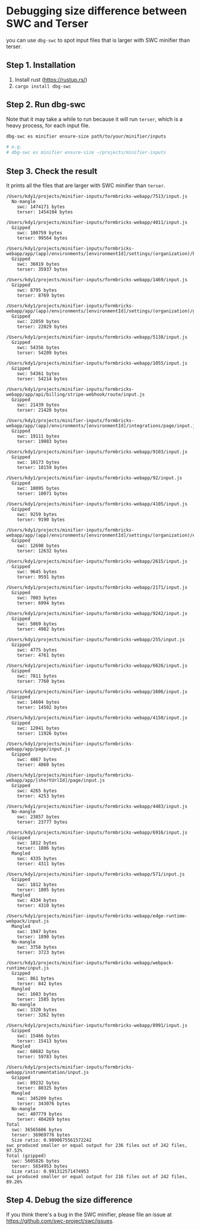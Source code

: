 # Debugging size difference between SWC and Terser

you can use `dbg-swc` to spot input files that is larger with SWC minifier than terser.

## Step 1. Installation

1. Install rust (https://rustup.rs/)
2. `cargo install dbg-swc`

## Step 2. Run dbg-swc

Note that it may take a while to run because it will run `terser`, which is a heavy process, for each input file.

```bash
dbg-swc es minifier ensure-size path/to/your/minifier/inputs

# e.g.
# dbg-swc es minifier ensure-size ~/projects/minifier-inputs
```

## Step 3. Check the result

It prints all the files that are larger with SWC minifier than `terser`.

```
/Users/kdy1/projects/minifier-inputs/formbricks-webapp/7513/input.js
  No-mangle
    swc: 1474171 bytes
    terser: 1454104 bytes

/Users/kdy1/projects/minifier-inputs/formbricks-webapp/4011/input.js
  Gzipped
    swc: 100759 bytes
    terser: 99564 bytes

/Users/kdy1/projects/minifier-inputs/formbricks-webapp/app/(app)/environments/[environmentId]/settings/(organization)/billing/page/input.js
  Gzipped
    swc: 36019 bytes
    terser: 35937 bytes

/Users/kdy1/projects/minifier-inputs/formbricks-webapp/1469/input.js
  Gzipped
    swc: 8795 bytes
    terser: 8769 bytes

/Users/kdy1/projects/minifier-inputs/formbricks-webapp/app/(app)/environments/[environmentId]/settings/(organization)/general/page/input.js
  Gzipped
    swc: 22059 bytes
    terser: 22029 bytes

/Users/kdy1/projects/minifier-inputs/formbricks-webapp/5138/input.js
  Gzipped
    swc: 54356 bytes
    terser: 54209 bytes

/Users/kdy1/projects/minifier-inputs/formbricks-webapp/1055/input.js
  Gzipped
    swc: 54361 bytes
    terser: 54214 bytes

/Users/kdy1/projects/minifier-inputs/formbricks-webapp/app/api/billing/stripe-webhook/route/input.js
  Gzipped
    swc: 21439 bytes
    terser: 21420 bytes

/Users/kdy1/projects/minifier-inputs/formbricks-webapp/app/(app)/environments/[environmentId]/integrations/page/input.js
  Gzipped
    swc: 19111 bytes
    terser: 19083 bytes

/Users/kdy1/projects/minifier-inputs/formbricks-webapp/9103/input.js
  Gzipped
    swc: 10173 bytes
    terser: 10159 bytes

/Users/kdy1/projects/minifier-inputs/formbricks-webapp/92/input.js
  Gzipped
    swc: 10095 bytes
    terser: 10071 bytes

/Users/kdy1/projects/minifier-inputs/formbricks-webapp/4105/input.js
  Gzipped
    swc: 9259 bytes
    terser: 9190 bytes

/Users/kdy1/projects/minifier-inputs/formbricks-webapp/app/(app)/environments/[environmentId]/settings/(organization)/enterprise/page/input.js
  Gzipped
    swc: 12698 bytes
    terser: 12632 bytes

/Users/kdy1/projects/minifier-inputs/formbricks-webapp/2615/input.js
  Gzipped
    swc: 9645 bytes
    terser: 9591 bytes

/Users/kdy1/projects/minifier-inputs/formbricks-webapp/2171/input.js
  Gzipped
    swc: 7003 bytes
    terser: 6994 bytes

/Users/kdy1/projects/minifier-inputs/formbricks-webapp/9242/input.js
  Gzipped
    swc: 5069 bytes
    terser: 4982 bytes

/Users/kdy1/projects/minifier-inputs/formbricks-webapp/255/input.js
  Gzipped
    swc: 4775 bytes
    terser: 4761 bytes

/Users/kdy1/projects/minifier-inputs/formbricks-webapp/6626/input.js
  Gzipped
    swc: 7811 bytes
    terser: 7760 bytes

/Users/kdy1/projects/minifier-inputs/formbricks-webapp/1606/input.js
  Gzipped
    swc: 14604 bytes
    terser: 14502 bytes

/Users/kdy1/projects/minifier-inputs/formbricks-webapp/4150/input.js
  Gzipped
    swc: 12041 bytes
    terser: 11926 bytes

/Users/kdy1/projects/minifier-inputs/formbricks-webapp/app/page/input.js
  Gzipped
    swc: 4867 bytes
    terser: 4860 bytes

/Users/kdy1/projects/minifier-inputs/formbricks-webapp/app/[shortUrlId]/page/input.js
  Gzipped
    swc: 4265 bytes
    terser: 4253 bytes

/Users/kdy1/projects/minifier-inputs/formbricks-webapp/4483/input.js
  No-mangle
    swc: 23857 bytes
    terser: 23777 bytes

/Users/kdy1/projects/minifier-inputs/formbricks-webapp/6916/input.js
  Gzipped
    swc: 1812 bytes
    terser: 1806 bytes
  Mangled
    swc: 4335 bytes
    terser: 4311 bytes

/Users/kdy1/projects/minifier-inputs/formbricks-webapp/571/input.js
  Gzipped
    swc: 1812 bytes
    terser: 1805 bytes
  Mangled
    swc: 4334 bytes
    terser: 4310 bytes

/Users/kdy1/projects/minifier-inputs/formbricks-webapp/edge-runtime-webpack/input.js
  Mangled
    swc: 1947 bytes
    terser: 1890 bytes
  No-mangle
    swc: 3758 bytes
    terser: 3723 bytes

/Users/kdy1/projects/minifier-inputs/formbricks-webapp/webpack-runtime/input.js
  Gzipped
    swc: 861 bytes
    terser: 842 bytes
  Mangled
    swc: 1683 bytes
    terser: 1585 bytes
  No-mangle
    swc: 3320 bytes
    terser: 3262 bytes

/Users/kdy1/projects/minifier-inputs/formbricks-webapp/8991/input.js
  Gzipped
    swc: 15466 bytes
    terser: 15413 bytes
  Mangled
    swc: 60682 bytes
    terser: 59783 bytes

/Users/kdy1/projects/minifier-inputs/formbricks-webapp/instrumentation/input.js
  Gzipped
    swc: 89232 bytes
    terser: 88325 bytes
  Mangled
    swc: 345209 bytes
    terser: 343076 bytes
  No-mangle
    swc: 407779 bytes
    terser: 404269 bytes
Total
  swc: 36565606 bytes
  terser: 36969776 bytes
  Size ratio: 0.9890675561572242
swc produced smaller or equal output for 236 files out of 242 files, 97.52%
Total (gzipped)
  swc: 5605826 bytes
  terser: 5654953 bytes
  Size ratio: 0.991312571474953
swc produced smaller or equal output for 216 files out of 242 files, 89.26%

```

## Step 4. Debug the size difference

If you think there's a bug in the SWC minifier, please file an issue at https://github.com/swc-project/swc/issues.
